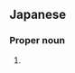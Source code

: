 ==Japanese==
{{ja-kanjitab|諸|見|里}}

===Proper noun===
{{ja-pos|proper|もろみざと}}

# {{surname|lang=ja|sort=もろみざと}}